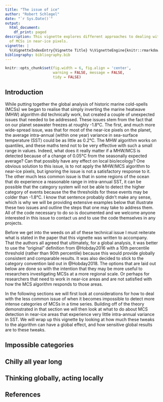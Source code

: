 ```yaml
---
title: "The issue of ice"
author: "Robert Schlegel"
date: "`r Sys.Date()`"
output:
  html_document:
    df_print: paged
description: This vignette explores different approaches to dealing with the detection
  of MCSs in near-ice pixels.
vignette: |
  %\VignetteIndexEntry{Vignette Title} %\VignetteEngine{knitr::rmarkdown} %\VignetteEncoding{UTF-8}
bibliography: bibliography.bib
---
```


```r
knitr::opts_chunk$set(fig.width = 6, fig.align = 'center',
                      warning = FALSE, message = FALSE, 
                      tidy = FALSE)
```


## Introduction

While putting together the global analysis of historic marine cold-spells (MCSs) we began to realise that simply inverting the marine heatwave (MHW) algorithm did technically work, but created a couple of unexpected issues that needed to be addressed. These issues stem from the fact that on our planet seawater freezes at roughly -1.8°C. The first, and much more wide-spread issue, was that for most of the near-ice pixels on the planet, the average intra-annual (within one year) variance in sea-surface temperature (SST) could be as little as 0.2°C. The MHW algorithm works on quantiles, and these maths tend not to be very effective with such a small range in values. Indeed, what does it really matter if a MHW/MCS is detected because of a change of 0.05°C from the seasonally expected average? Can that possibly have any effect on local bio/ecology? One obvious solution to this issue, is to not apply the MHW/MCS algorithm to near-ice pixels, but ignoring the issue is not a satisfactory response to it. The other much less common issue is that in some regions of the ocean that do experience a reasonable range in intra-annual SST, it can be possible that the category system will not be able to detect the higher category of events because the the thresholds for these events may be colder than -1.8°C. I know that sentence probably didn't make any sense, which is why we will be providing extensive examples below that illustrate these two issues and outline the steps that one may take to address them. All of the code necessary to do so is documented and we welcome anyone interested in this issue to contact us and to use the code themselves in any projects.

Before we get into the weeds on all of these technical issue I must reiterate what is stated in the paper that this vignette was written to accompany. That the authors all agreed that ultimately, for a global analysis, it was better to use the "original" definition from @Hobday2016 with a 10th percentile threshold (rather than 90th percentile) because this would provide globally consistent and comparable results. It was also decided to stick to the category convention laid out in @Hobday2018. The options that are laid out below are done so with the intention that they may be more useful to researchers investigating MCSs at a more regional scale. Or perhaps for researchers that need to work in near-ice areas and are not satisfied with how the MCS algorithm responds to those areas.

In the following sections we will first look at considerations for how to deal with the less common issue of when it becomes impossible to detect more intense categories of MCSs in a time series. Building off of the theory demonstrated in that section we will then look at what to do about MCS detection in near-ice areas that experience very little intra-annual variance in SST. We will wrap up this vignette by looking at how much these tweaks to the algorithm can have a global effect, and how sensitive global results are to these tweaks.


## Impossible categories


## Chilly all year long


## Thinking globally, acting locally


## References

